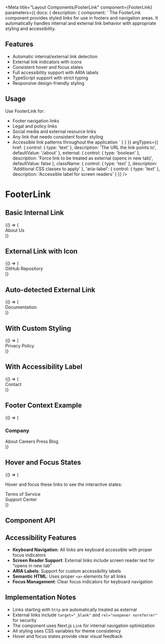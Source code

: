 
<Meta
  title="Layout Components/FooterLink"
  component={FooterLink}
  parameters={{
    docs: {
      description: {
        component: `
The FooterLink component provides styled links for use in footers and navigation areas.
It automatically handles internal and external link behavior with appropriate styling and accessibility.

## Features

- Automatic internal/external link detection
- External link indicators with icons
- Consistent hover and focus states
- Full accessibility support with ARIA labels
- TypeScript support with strict typing
- Responsive design-friendly styling

## Usage

Use FooterLink for:
- Footer navigation links
- Legal and policy links
- Social media and external resource links
- Any link that needs consistent footer styling
- Accessible link patterns throughout the application
        `
      }
    }
  }}
  argTypes={{
    href: {
      control: { type: 'text' },
      description: 'The URL the link points to',
      defaultValue: '/about'
    },
    external: {
      control: { type: 'boolean' },
      description: 'Force link to be treated as external (opens in new tab)',
      defaultValue: false
    },
    className: {
      control: { type: 'text' },
      description: 'Additional CSS classes to apply'
    },
    'aria-label': {
      control: { type: 'text' },
      description: 'Accessible label for screen readers'
    }
  }}
/>

# FooterLink

<Description of={FooterLink} />

## Basic Internal Link

<Canvas>
  <Story name="Internal Link">
    {() => (
      <div className="p-4 bg-background border rounded">
        <FooterLink href="/about">About Us</FooterLink>
      </div>
    )}
  </Story>
</Canvas>

## External Link with Icon

<Canvas>
  <Story name="External Link">
    {() => (
      <div className="p-4 bg-background border rounded">
        <FooterLink href="https://github.com/example" external>
          GitHub Repository
        </FooterLink>
      </div>
    )}
  </Story>
</Canvas>

## Auto-detected External Link

<Canvas>
  <Story name="Auto External">
    {() => (
      <div className="p-4 bg-background border rounded">
        <FooterLink href="https://docs.example.com">
          Documentation
        </FooterLink>
      </div>
    )}
  </Story>
</Canvas>

## With Custom Styling

<Canvas>
  <Story name="Custom Style">
    {() => (
      <div className="p-4 bg-background border rounded">
        <FooterLink
          href="/privacy"
          className="text-blue-600 hover:text-blue-800 font-semibold"
        >
          Privacy Policy
        </FooterLink>
      </div>
    )}
  </Story>
</Canvas>

## With Accessibility Label

<Canvas>
  <Story name="With ARIA Label">
    {() => (
      <div className="p-4 bg-background border rounded">
        <FooterLink
          href="/contact"
          aria-label="Contact us for support and inquiries"
        >
          Contact
        </FooterLink>
      </div>
    )}
  </Story>
</Canvas>

## Footer Context Example

<Canvas>
  <Story name="Footer Context">
    {() => (
      <div className="p-6 bg-background border rounded">
        <div className="space-y-2">
          <h3 className="text-sm font-semibold tracking-wider uppercase mb-3">
            Company
          </h3>
          <div className="flex flex-col space-y-2">
            <FooterLink href="/about">About</FooterLink>
            <FooterLink href="/careers">Careers</FooterLink>
            <FooterLink href="/press">Press</FooterLink>
            <FooterLink href="https://blog.example.com" external>
              Blog
            </FooterLink>
          </div>
        </div>
      </div>
    )}
  </Story>
</Canvas>

## Hover and Focus States

<Canvas>
  <Story name="Interactive States">
    {() => (
      <div className="p-4 bg-background border rounded space-y-4">
        <p className="text-sm text-muted-foreground">
          Hover and focus these links to see the interactive states:
        </p>
        <div className="space-y-2">
          <div>
            <FooterLink href="/terms">Terms of Service</FooterLink>
          </div>
          <div>
            <FooterLink href="https://support.example.com" external>
              Support Center
            </FooterLink>
          </div>
        </div>
      </div>
    )}
  </Story>
</Canvas>

## Component API

<ArgsTable of={FooterLink} />

## Accessibility Features

- **Keyboard Navigation**: All links are keyboard accessible with proper focus indicators
- **Screen Reader Support**: External links include screen reader text for "opens in new tab"
- **ARIA Labels**: Support for custom accessibility labels
- **Semantic HTML**: Uses proper `<a>` elements for all links
- **Focus Management**: Clear focus indicators for keyboard navigation

## Implementation Notes

- Links starting with `http` are automatically treated as external
- External links include `target="_blank"` and `rel="noopener noreferrer"` for security
- The component uses Next.js `Link` for internal navigation optimization
- All styling uses CSS variables for theme consistency
- Hover and focus states provide clear visual feedback
